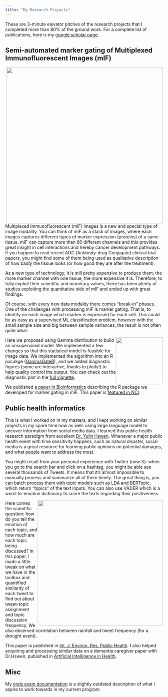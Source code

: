 ```yaml
---
title: "My Research Projects"
---
```


These are 3-minute elevator pitches of the research projects that I completed more than 80% of the ground work. For a complete list of publications, here is my [google scholar page](https://scholar.google.com/citations?user=z2nLKgQAAAAJ&hl=en&oi=ao).

## Semi-automated marker gating of Multiplexed Immunofluorescent Images (mIF)

![](docs/figure4.jpg){style="float: right;" fig-alt="Hex logo that says \"GammaGateR\"" fig-align="right" width="500"}

Multiplexed Immunofluorescent (mIF) images is a new and special type of image modality. You can think of mIF as a stack of images, where each images captures different types of marker expression (proteins) of a same tissue. mIF can capture more than 60 different channels and this provides great insight in cell interactions and hereby cancer development pathways. If you happen to read recent ADC (Antibody-drug Conjugate) clinical trial papers, you might find some of them being used as qualitative description of how badly the tissue looks (or how good they are after the treatment).

As a new type of technology, it is still pretty expensive to produce them; the more marker channel with one tissue, the more expensive it is. Therefore, to fully exploit their scientific and monetary values, there has been plenty of [studies](https://kenlaulab.org/) exploiting the quantitative side of mIF and ended up with great findings.  

Of course, with every new data modality there comes "break-in" phases. One of the challenges with processing mIF is marker gating. That is, to identify on each image which marker is expressed for each cell. This could be as easy as a supervised ML classification problem, however with the small sample size and big between sample variances, the result is not often quite ideal.

![](docs/logoGammaGateR.png){style="float: right;" fig-alt="Hex logo that says \"GammaGateR\"" fig-align="right" width="150"}
Here we proposed using Gamma distribution to build an unsupervised model. We implemented a few changes so that this statistical model is feasible for image data. We implemented the algorithm into an R pacakge ([GammaGateR](https://github.com/JiangmeiRubyXiong/GammaGateR)), and we added diagnostic figures (some are interactive, thanks to plotly!) to help quality control the output. You can check out the diagnostic plot in the [full vignette](https://statimagcoll.github.io/GammaGateR#diagnostic-plots).

We published [a paper in Bioinformatics](https://doi.org/10.1093/bioinformatics/btae356) describing the R package we developed for marker gating in mIF. This paper is [featured in NCI](https://datascience.cancer.gov/news-events/news/gammagater-helps-decipher-imaging-data).


## Public health informatics

This is what I worked on in my masters, and I kept working on similar projects in my spare time now as well: using large language model to uncover information from social media data. I learned this public health research paradigm from excellent [Dr. Yulin Hswen](https://hswen.ucsf.edu/). Whenever a major public health event with time sensitivity happens, such as natural disaster, social media is a great resource for learning public opinions on potential damages, and what people want to address the most. 

You might recall from your personal experience with Twitter (now X): when you go to the search bar and click on a hashtag, you might be able see several thousands of Tweets. It means that it's almost impossible to manually process and summarize all of them timely. The great thing is, you can batch process them with topic models such as LDA and BERTopic, which return "topics" of the text inputs. You can also use VADER which is a word-to-emotion dictionary to score the texts regarding their positiveness.

![](docs/rain.png){style="float: right;" fig-alt="Hex logo that says \"rainfall\"" fig-align="right" width="400"}
Here comes the scientific question: how do you tell the emotion of each topic, and how much are each topic being discussed? In this paper, I made a little tweak on what we have in the toolbox and quantified similarity of each tweet to find out about tweet-topic assignment and topic discussion frequency. We also observed correlation between rainfall and tweet frequency (for a drought event).

This paper is published in [Int. J. Environ. Res. Public Health](https://doi.org/10.3390/ijerph17145077). I also helped acquiring and processing similar data on a dementia caregiver paper with Dr.Hswen, published in [Artificial Intelligence in Health](https://doi.org/10.36922/aih.3075).

## Misc

My [orals exam documentation](https://jiangmeirubyxiong.github.io/OralsExam/) is a slightly outdated description of what I aspire to work towards in my current program.